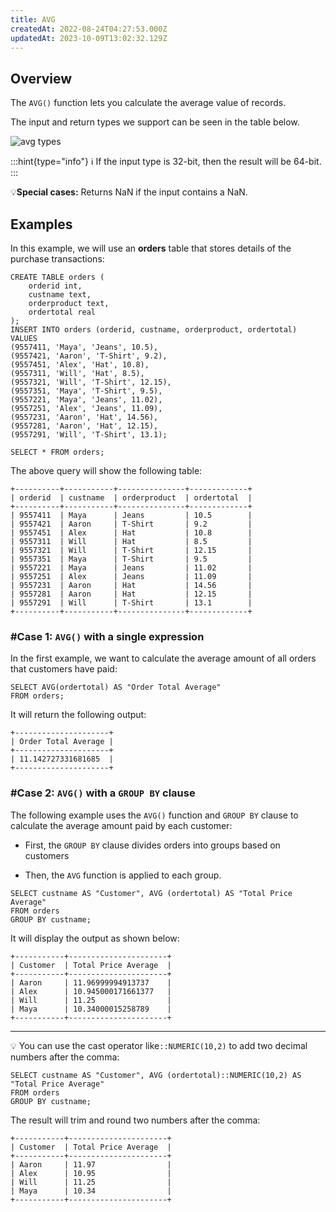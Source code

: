 ```yaml
---
title: AVG
createdAt: 2022-08-24T04:27:53.000Z
updatedAt: 2023-10-09T13:02:32.129Z
---
```


## Overview

The `AVG()` function lets you calculate the average value of records.

The input and return types we support can be seen in the table below.

![avg types](../../../assets/avg.png)

:::hint{type="info"}
ℹ️ If the input type is 32-bit, then the result will be 64-bit.
:::

💡**Special cases:** Returns NaN if the input contains a NaN.

## Examples

In this example, we will use an **orders** table that stores details of the purchase transactions:

```pgsql
CREATE TABLE orders (
    orderid int,
    custname text,
    orderproduct text,
    ordertotal real
);
INSERT INTO orders (orderid, custname, orderproduct, ordertotal)
VALUES
(9557411, 'Maya', 'Jeans', 10.5),
(9557421, 'Aaron', 'T-Shirt', 9.2),
(9557451, 'Alex', 'Hat', 10.8),
(9557311, 'Will', 'Hat', 8.5),
(9557321, 'Will', 'T-Shirt', 12.15),
(9557351, 'Maya', 'T-Shirt', 9.5),
(9557221, 'Maya', 'Jeans', 11.02),
(9557251, 'Alex', 'Jeans', 11.09),
(9557231, 'Aaron', 'Hat', 14.56),
(9557281, 'Aaron', 'Hat', 12.15),
(9557291, 'Will', 'T-Shirt', 13.1);
```

```pgsql
SELECT * FROM orders;
```

The above query will show the following table:

```pgsql
+----------+-----------+---------------+-------------+
| orderid  | custname  | orderproduct  | ordertotal  |
+----------+-----------+---------------+-------------+
| 9557411  | Maya      | Jeans         | 10.5        |
| 9557421  | Aaron     | T-Shirt       | 9.2         |
| 9557451  | Alex      | Hat           | 10.8        |
| 9557311  | Will      | Hat           | 8.5         |
| 9557321  | Will      | T-Shirt       | 12.15       |
| 9557351  | Maya      | T-Shirt       | 9.5         |
| 9557221  | Maya      | Jeans         | 11.02       |
| 9557251  | Alex      | Jeans         | 11.09       |
| 9557231  | Aaron     | Hat           | 14.56       |
| 9557281  | Aaron     | Hat           | 12.15       |
| 9557291  | Will      | T-Shirt       | 13.1        |
+----------+-----------+---------------+-------------+
```

### #Case 1: `AVG()` with a single expression

In the first example, we want to calculate the average amount of all orders that customers have paid:

```pgsql
SELECT AVG(ordertotal) AS "Order Total Average"
FROM orders;
```

It will return the following output:

```pgsql
+---------------------+
| Order Total Average |
+---------------------+
| 11.142727331681685  |
+---------------------+
```

### #Case 2: `AVG()` with a `GROUP BY` clause

The following example uses the `AVG()` function and `GROUP BY` clause to calculate the average amount paid by each customer:

- First, the `GROUP BY` clause divides orders into groups based on customers

- Then, the `AVG` function is applied to each group.

```pgsql
SELECT custname AS "Customer", AVG (ordertotal) AS "Total Price Average"
FROM orders
GROUP BY custname;
```

It will display the output as shown below:

```pgsql
+-----------+----------------------+
| Customer  | Total Price Average  |
+-----------+----------------------+
| Aaron     | 11.96999994913737    |
| Alex      | 10.945000171661377   |
| Will      | 11.25                |
| Maya      | 10.34000015258789    |
+-----------+----------------------+
```

---

💡 You can use the cast operator like`::NUMERIC(10,2)` to add two decimal numbers after the comma:

```pgsql
SELECT custname AS "Customer", AVG (ordertotal)::NUMERIC(10,2) AS "Total Price Average"
FROM orders
GROUP BY custname;
```

The result will trim and round two numbers after the comma:

```pgsql
+-----------+----------------------+
| Customer  | Total Price Average  |
+-----------+----------------------+
| Aaron     | 11.97                |
| Alex      | 10.95                |
| Will      | 11.25                |
| Maya      | 10.34                |
+-----------+----------------------+
```
